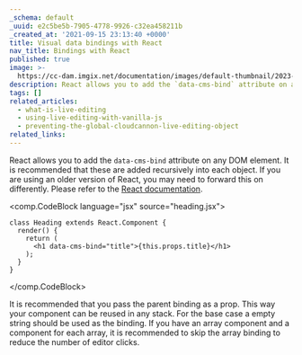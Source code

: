 ```yaml
---
_schema: default
_uuid: e2c5be5b-7905-4778-9926-c32ea458211b
_created_at: '2021-09-15 23:13:40 +0000'
title: Visual data bindings with React
nav_title: Bindings with React
published: true
image: >-
  https://cc-dam.imgix.net/documentation/images/default-thumbnail/2023-Q4/CloudCannon-Documentation-Thumbnail.png
description: React allows you to add the `data-cms-bind` attribute on any DOM element
tags: []
related_articles:
  - what-is-live-editing
  - using-live-editing-with-vanilla-js
  - preventing-the-global-cloudcannon-live-editing-object
related_links:
---
```

React allows you to add the `data-cms-bind` attribute on any DOM element. It is recommended that these are added recursively into each object. If you are using an older version of React, you may need to forward this on differently. Please refer to the [React documentation](https://reactjs.org/blog/2017/09/08/dom-attributes-in-react-16.html#data-and-aria-attributes).

<comp.CodeBlock language="jsx" source="heading.jsx">
```
class Heading extends React.Component {
  render() {
    return (
      <h1 data-cms-bind="title">{this.props.title}</h1>
    );
  }
}
```
</comp.CodeBlock>

It is recommended that you pass the parent binding as a prop. This way your component can be reused in any stack. For the base case a empty string should be used as the binding. If you have an array component and a component for each array, it is recommended to skip the array binding to reduce the number of editor clicks.
